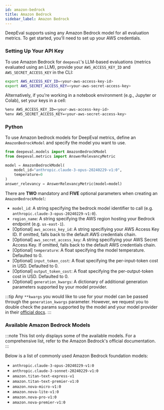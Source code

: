 ```yaml
---
id: amazon-bedrock
title: Amazon Bedrock
sidebar_label: Amazon Bedrock
---
```


DeepEval supports using any Amazon Bedrock model for all evaluation metrics. To get started, you'll need to set up your AWS credentials.

### Setting Up Your API Key

To use Amazon Bedrock for `deepeval`'s LLM-based evaluations (metrics evaluated using an LLM), provide your `AWS_ACCESS_KEY_ID` and `AWS_SECRET_ACCESS_KEY` in the CLI:

```bash
export AWS_ACCESS_KEY_ID=<your-aws-access-key-id>
export AWS_SECRET_ACCESS_KEY=<your-aws-secret-access-key>
```

Alternatively, if you're working in a notebook environment (e.g., Jupyter or Colab), set your keys in a cell:

```bash
%env AWS_ACCESS_KEY_ID=<your-aws-access-key-id>
%env AWS_SECRET_ACCESS_KEY=<your-aws-secret-access-key>
```

### Python

To use Amazon bedrock models for DeepEval metrics, define an `AmazonBedrockModel` and specify the model you want to use.

```python
from deepeval.models import AmazonBedrockModel
from deepeval.metrics import AnswerRelevancyMetric

model = AmazonBedrockModel(
    model_id="anthropic.claude-3-opus-20240229-v1:0",
    temperature=0
)
answer_relevancy = AnswerRelevancyMetric(model=model)
```

There are **TWO** mandatory and **FIVE** optional parameters when creating an `AmazonBedrockModel`:

- `model_id`: A string specifying the bedrock model identifier to call (e.g. `anthropic.claude-3-opus-20240229-v1:0`).
- `region_name`: A string specifying the AWS region hosting your Bedrock endpoint (e.g. `us-east-1`).
- [Optional] `aws_access_key_id`: A string specifiying your AWS Access Key ID. If omitted, falls back to the default AWS credentials chain.
- [Optional] `aws_secret_access_key`: A string specifiying your AWS Secret Access Key. If omitted, falls back to the default AWS credentials chain.
- [Optional] `temperature`: A float specifying the model temperature. Defaulted to 0.
- [Optional] `input_token_cost`: A float specifying the per-input-token cost in USD. Defaulted to 0.
- [Optional] `output_token_cost`: A float specifying the per-output-token cost in USD. Defaulted to 0.
- [Optional] `generation_kwargs`: A dictionary of additional generation parameters supported by your model provider.

:::tip
Any `**kwargs` you would like to use for your model can be passed through the `generation_kwargs` parameter. However, we request you to double check the params supported by the model and your model provider in their [official docs](https://docs.aws.amazon.com/bedrock/latest/userguide/inference-parameters.html).
:::

### Available Amazon Bedrock Models

:::note
This list only displays some of the available models. For a comprehensive list, refer to the Amazon Bedrock's official documentation.
:::

Below is a list of commonly used Amazon Bedrock foundation models:

- `anthropic.claude-3-opus-20240229-v1:0`
- `anthropic.claude-3-sonnet-20240229-v1:0`
- `amazon.titan-text-express-v1`
- `amazon.titan-text-premier-v1:0`
- `amazon.nova-micro-v1:0`
- `amazon.nova-lite-v1:0`
- `amazon.nova-pro-v1:0`
- `amazon.nova-premier-v1:0`
